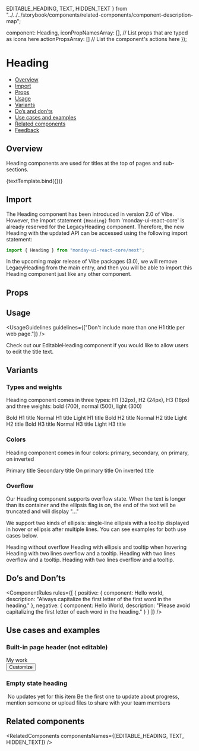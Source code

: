   EDITABLE_HEADING,
  TEXT,
  HIDDEN_TEXT
} from "../../../storybook/components/related-components/component-description-map";

  component: Heading,
  iconPropNamesArray: [], // List props that are typed as icons here
  actionPropsArray: [] // List the component's actions here
});

<Meta title="Text/Heading" component={Heading} argTypes={metaSettings.argTypes} decorators={metaSettings.decorators} />

<!--- Component template -->


# Heading

<!--- Component documentation -->

- [Overview](#overview)
- [Import](#import)
- [Props](#props)
- [Usage](#usage)
- [Variants](#variants)
- [Do’s and don’ts](#dos-and-donts)
- [Use cases and examples](#use-cases-and-examples)
- [Related components](#related-components)
- [Feedback](#feedback)

## Overview

Heading components are used for titles at the top of pages and sub-sections.

<Canvas>
  <Story name="Overview" args={{ children: "Title" }}>
    {textTemplate.bind({})}
  </Story>
</Canvas>

## Import

The Heading component has been introduced in version 2.0 of Vibe.
However, the import statement `{Heading}` from 'monday-ui-react-core' is already reserved for the <Link href="/?path=/docs/text-legacyheading--overview">LegacyHeading</Link> component.
Therefore, the new Heading with the updated API can be accessed using the following import statement:

```javascript
import { Heading } from "monday-ui-react-core/next";
```

In the upcoming major release of Vibe packages (3.0), we will remove LegacyHeading from the main entry, and then you will be able to import this Heading component
just like any other component.

## Props

<ArgsTable story="Overview" />

## Usage

<UsageGuidelines guidelines={["Don't include more than one H1 title per web page."]} />

<Tip title="Heading components are not editable">
  Check out our
  <Link href="/?path=/docs/inputs-editableheading--overview" size={Link.sizes.SMALL}>
    EditableHeading
  </Link>
  component if you would like to allow users to edit the title text.
</Tip>

## Variants

### Types and weights

Heading component comes in three types: H1 (32px), H2 (24px), H3 (18px) and three weights: bold (700), normal (500), light (300)

<Canvas>
  <Story name="Types and weights">
    <Flex
      gap={Flex.gaps.SMALL}
      direction={Flex.directions.COLUMN}
      justify={Flex.justify.START}
      align={Flex.align.START}
    >
      <Heading type={Heading.types.H1} weight={Heading.weights.BOLD}>
        Bold H1 title
      </Heading>
      <Heading type={Heading.types.H1} weight="normal">
        Normal H1 title
      </Heading>
      <Heading type={Heading.types.H1} weight={Heading.weights.LIGHT}>
        Light H1 title
      </Heading>
      <Heading type={Heading.types.H2} weight={Heading.weights.BOLD}>
        Bold H2 title
      </Heading>
      <Heading type={Heading.types.H2} weight={Heading.weights.NORMAL}>
        Normal H2 title
      </Heading>
      <Heading type={Heading.types.H2} weight={Heading.weights.LIGHT}>
        Light H2 title
      </Heading>
      <Heading type={Heading.types.H3} weight={Heading.weights.BOLD}>
        Bold H3 title
      </Heading>
      <Heading type={Heading.types.H3} weight={Heading.weights.NORMAL}>
        Normal H3 title
      </Heading>
      <Heading type={Heading.types.H3} weight={Heading.weights.LIGHT}>
        Light H3 title
      </Heading>
    </Flex>
  </Story>
</Canvas>

### Colors

Heading component comes in four colors: primary, secondary, on primary, on inverted

<Canvas>
  <Story name="Colors">
    <Flex direction={Flex.directions.COLUMN} align={Flex.align.START} gap={Flex.gaps.SMALL}>
      <Heading type={Heading.types.H2} color={Heading.colors.PRIMARY}>
        Primary title
      </Heading>
      <Heading type={Heading.types.H2} type={Heading.types.H2} type={Heading.types.H2} color={Heading.colors.SECONDARY}>
        Secondary title
      </Heading>
      <Heading
        element="div"
        type={Heading.types.H2}
        className={styles.primaryBackground}
        align={Heading.align.CENTER}
        color={Heading.colors.ON_PRIMARY}
      >
        On primary title
      </Heading>
      <Heading
        element="div"
        type={Heading.types.H2}
        className={styles.invertedBackground}
        align={Heading.align.CENTER}
        color={Heading.colors.ON_INVERTED}
      >
        On inverted title
      </Heading>
    </Flex>
  </Story>
</Canvas>

### Overflow

Our Heading component supports overflow state.
When the text is longer than its container and the ellipsis flag is on, the end of the text will be truncated and will display "..."

We support two kinds of ellipsis: single-line ellipsis with a tooltip displayed in hover or ellipsis after multiple lines. You can see examples for both use cases below.

<Canvas>
  <Story name="Overflow" play={headingOverflowSuite}>
    <Flex
      id={OVERFLOW_TITLE_CONTAINER_ID}
      direction={Flex.directions.COLUMN}
      gap={Flex.gaps.MEDIUM}
      align={Flex.align.STRETCH}
      style={{ width: "480px" }}
    >
      <Heading type={Heading.types.H2}>Heading without overflow</Heading>
      <Heading
        type={Heading.types.H2}
        /**for testing purposes**/
        data-testid={ONE_LINE_ELLIPSIS_TEST_ID}
        tooltipProps={{
          containerSelector: `#${OVERFLOW_TITLE_CONTAINER_ID}`
        }}
      >
        Heading with ellipsis and tooltip when hovering
      </Heading>
      <div>
        <Heading type={Heading.types.H2} maxLines={2}>
          Heading with two lines overflow and a tooltip. Heading with two lines overflow and a tooltip. Heading with two
          lines overflow and a tooltip.
        </Heading>
      </div>
    </Flex>
  </Story>
</Canvas>

## Do’s and Don’ts

<ComponentRules
  rules={[
    {
      positive: {
        component: <Heading>Hello world</Heading>,
        description: "Always capitalize the first letter of the first word in the heading."
      },
      negative: {
        component: <Heading>Hello World</Heading>,
        description: "Please avoid capitalizing the first letter of each word in the heading."
      }
    }
  ]}
/>

## Use cases and examples

### Built-in page header (not editable)

<Canvas>
  <Story name="Built-in page header (not editable)">
    <div style={{ width: "100%" }}>
      <Heading type={Heading.types.H1} id="my-work-id">
        My work
      </Heading>
      <Divider className={styles.pageDivider} />
      <Flex align={Flex.align.CENTER} gap={Flex.gaps.SMALL} aria-labelledby="my-work-id">
        <Search wrapperClassName={styles.pageHeaderSearch} placeholder="Search" />
        <Checkbox label="Hide done items" checked />
        <Button leftIcon={Custom} kind={Button.kinds.TERTIARY}>
          Customize
        </Button>
      </Flex>
    </div>
  </Story>
</Canvas>

### Empty state heading

<Canvas>
  <Story name="Empty state heading">
    <div className={styles.emptyStateContainer} aria-labelledby="empty-state-id">
      <img style={{ width: "290px" }} src={emptyStateExample} alt="" />
      <Heading type={Heading.types.H2} id="empty-state-id" className={styles.emptyStateHeading}>
        No updates yet for this item
      </Heading>
      <Text element="span" type={Text.types.TEXT1} style={{ width: "50%", textAlign: "center" }} ellipsis={false}>
        Be the first one to update about progress, mention someone or upload files to share with your team members
      </Text>
    </div>
  </Story>
</Canvas>

## Related components

<RelatedComponents componentsNames={[EDITABLE_HEADING, TEXT, HIDDEN_TEXT]} />
